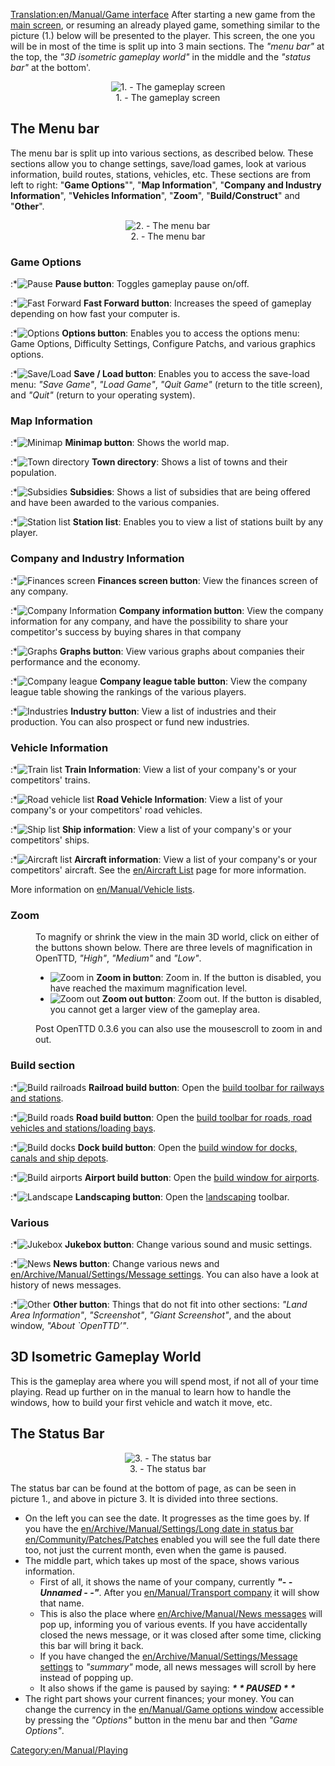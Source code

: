 [[Translation:en/Manual/Game interface]]
After starting a new game from the [[en/Manual/Tutorial/Main Page|main screen]], or resuming an already played game, something similar to the picture (1.) below will be presented to the player. This screen, the one you will be in most of the time is split up into 3 main sections. The ''"menu bar"'' at the top, the ''"3D isometric gameplay world"'' in the middle and the ''"status bar"'' at the bottom'. 

<center>[[File:en/Manual/Interface.png|center|frame|1. - The gameplay screen]]</center>

==The Menu bar==
The menu bar is split up into various sections, as described below. These sections allow you to change settings, save/load games, look at various information, build routes, stations, vehicles, etc. These sections are from left to right: "'''Game Options'''"", "'''Map Information'''", "'''Company and Industry Information'''", "'''Vehicles Information'''", "'''Zoom'''", "'''Build/Construct'''" and "'''Other'''".

<center>[[File:en/Manual html 2bcbc8d0.png|center|frame|2. - The menu bar]]</center>

===Game Options===
:*[[File:en/Manual/Manual html m7fd3f2df.png|Pause]] '''Pause button''': Toggles gameplay pause on/off.
:*[[File:en/Manual/Manual html m56d46b8f.png|Fast Forward]] '''Fast Forward button''': Increases the speed of gameplay depending on how fast your computer is.
:*[[File:en/Manual/Manual html md7ebe52.png|Options]] '''Options button''': Enables you to access the options menu: Game Options, Difficulty Settings, Configure Patchs, and various graphics options.
:*[[File:en/Manual/Manual html m3ad9dba5.png|Save/Load]] '''Save / Load button''': Enables you to access the save-load menu: ''"Save Game"'', ''"Load Game"'', ''"Quit Game"'' (return to the title screen), and ''"Quit"'' (return to your operating system).

===Map Information===
:*[[File:en/Manual/Manual html m6cb2b7aa.png|Minimap]] '''Minimap button''': Shows the world map.
:*[[File:en/Manual/Manual html m58c015ad.png|Town directory]] '''Town directory''': Shows a list of towns and their population.
:*[[File:en/Manual/Manual html 54594ccb.png|Subsidies]] '''Subsidies''': Shows a list of subsidies that are being offered and have been awarded to the various companies.
:*[[File:en/Manual/Manual html m791b53c3.png|Station list]] '''Station list''': Enables you to view a list of stations built by any player.

===Company and Industry Information===
:*[[File:en/Manual/Manual html 63e6566d.png|Finances screen]] '''Finances screen button''': View the finances screen of any company.
:*[[File:en/Manual/Manual html 12e20f5b.png|Company Information]] '''Company information button''': View the company information for any company, and have the possibility to share your competitor's success by buying shares in that company
:*[[File:en/Manual/Manual html 36354981.png|Graphs]] '''Graphs button''': View various graphs about companies their performance and the economy.
:*[[File:en/Manual/Manual html 2a553acb.png|Company league]] '''Company league table button''': View the company league table showing the rankings of the various players.
:*[[File:en/Manual/Manual html m4d6ba21e.png|Industries]] '''Industry button''': View a list of industries and their production. You can also prospect or fund new industries.

===Vehicle Information===
:*[[File:en/Manual/Manual html m16a497ce.png|Train list]] '''Train Information''': View a list of your company's or your competitors' trains.
:*[[File:en/Manual/Manual html m3518e48c.png|Road vehicle list]] '''Road Vehicle Information''': View a list of your company's or your competitors' road vehicles.
:*[[File:en/Manual/Manual html 53123a33.png|Ship list]] '''Ship information''': View a list of your company's or your competitors' ships.
:*[[File:en/Manual/Manual html 442702e6.png|Aircraft list]] '''Aircraft information''': View a list of your company's or your competitors' aircraft. See the [[en/Aircraft List]] page for more information.

More information on [[en/Manual/Vehicle lists]].

===Zoom===
:To magnify or shrink the view in the main 3D world, click on either of the buttons shown below. There are three levels of magnification in OpenTTD, ''"High"'', ''"Medium"'' and ''"Low"''.
:*[[File:en/Manual/Manual html 628b2aa3.png|Zoom in]] '''Zoom in button''': Zoom in. If the button is disabled, you have reached the maximum magnification level.
:*[[File:en/Manual/Manual html m55168bcb.png|Zoom out]] '''Zoom out button''': Zoom out. If the button is disabled, you cannot get a larger view of the gameplay area.
:Post OpenTTD 0.3.6 you can also use the mousescroll to zoom in and out.

===Build section===
:*[[File:en/Manual/Manual html m772c5b23.png|Build railroads]] '''Railroad build button''': Open the [[en/Manual/Railway construction|build toolbar for railways and stations]].
:*[[File:en/Manual/Manual html ma6d6c8c.png|Build roads]] '''Road build button''': Open the [[en/Manual/Roadway construction|build toolbar for roads, road vehicles and stations/loading bays]].
:*[[File:en/Manual/Manual html m2cc0c4cd.png|Build docks]] '''Dock build button''': Open the [[en/Manual/Waterway construction|build window for docks, canals and ship depots]].
:*[[File:en/Manual/Manual html 1ae92703.png|Build airports]] '''Airport build button''': Open the [[en/Manual/Airport construction|build window for airports]].
:*[[File:en/Manual/Manual html m233f8633.png|Landscape]] '''Landscaping button''': Open the [[en/Manual/Landscaping|landscaping]] toolbar.

===Various===
:*[[File:en/Manual/Manual html m6a2249c4.png|Jukebox]] '''Jukebox button''': Change various sound and music settings.
:*[[File:en/Manual/Manual html 2a55c3aa.png|News]] '''News button''': Change various news and [[en/Archive/Manual/Settings/Message settings]]. You can also have a look at history of news messages.
:*[[File:en/Manual/Manual html 51cda05b.png|Other]] '''Other button''': Things that do not fit into other sections: ''"Land Area Information"'', ''"Screenshot"'', ''"Giant Screenshot"'', and the about window, ''"About `OpenTTD’"''.


==3D Isometric Gameplay World==
This is the gameplay area where you will spend most, if not all of your time playing. Read up further on in the manual to learn how to handle the windows, how to build your first vehicle and watch it move, etc.

==The Status Bar==

<center>[[File:en/Manual/Status-bar.png|center|frame|3. - The status bar]]</center>
The status bar can be found at the bottom of page, as can be seen in picture 1., and above in picture 3. It is divided into three sections. 
*On the left you can see the date. It progresses as the time goes by. If you have the [[en/Archive/Manual/Settings/Long date in status bar]] [[en/Community/Patches/Patches]] enabled you will see the full date there too, not just the current month, even when the game is paused.
*The middle part, which takes up most of the space, shows various information. 
**First of all, it shows the name of your company, currently '''''"- - Unnamed - -"'''''. After you [[en/Manual/Transport company]] it will show that name. 
**This is also the place where [[en/Archive/Manual/News messages]] will pop up, informing you of various events. If you have accidentally closed the news message, or it was closed after some time, clicking this bar will bring it back. 
**If you have changed the [[en/Archive/Manual/Settings/Message settings]] to ''"summary"'' mode, all news messages will scroll by here instead of popping up.
**It also shows if the game is paused by saying: '''''* * PAUSED * *'''''
*The right part shows your current finances; your money. You can change the currency in the [[en/Manual/Game options window]] accessible by pressing the ''"Options"'' button in the menu bar and then ''"Game Options"''.

[[Category:en/Manual/Playing]]